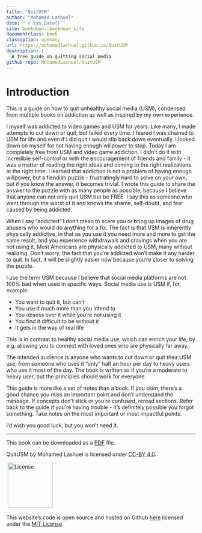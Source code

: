 ```yaml
--- 
title: "QuitUSM"
author: "Mohamed Lashuel"
date: "`r Sys.Date()`"
site: bookdown::bookdown_site
documentclass: book
classoption: openany
url: https://mohamedlashuel.github.io/QuitUSM
description: |
  A free guide on quitting social media
github-repo: MohamedLashuel/QuitUSM
---
```


# Introduction

This is a guide on how to quit unhealthy social media (USM), condensed from multiple books on addiction as well as inspired by my own experience.

I myself was addicted to video games and USM for years. Like many, I made attempts to cut down or quit, but failed every time. I feared I was chained to USM for life and even if I did quit I would slip back down eventually. I looked down on myself for not having enough willpower to stop. Today I am completely free from USM and video game addiction. I didn't do it with incredible self-control or with the encouragement of friends and family - it was a matter of reading the right ideas and coming to the right realizations at the right time. I learned that addiction is not a problem of having enough willpower, but a fiendish puzzle - frustratingly hard to solve on your own, but if you know the answer, it becomes trivial. I wrote this guide to share the answer to the puzzle with as many people as possible, because I believe that anyone can not only quit USM but be FREE. I say this as someone who went through the worst of it and knows the shame, self-doubt, and fear caused by being addicted.

When I say "addicted" I don't mean to scare you or bring up images of drug abusers who would do anything for a fix. The fact is that USM is inherently physically addictive, in that as you use it you need more and more to get the same result, and you experience withdrawals and cravings when you are not using it. Most Americans are physically addicted to USM, many without realizing. Don't worry, the fact that you're addicted won't make it any harder to quit. In fact, it will be slightly easier now because you're closer to solving the puzzle.

I use the term USM because I believe that social media platforms are not 100% bad when used in specific ways. Social media use is USM if, for, example:

- You want to quit it, but can't
- You use it much more than you intend to
- You obsess over it while you're not using it
- You find it difficult to be without it
- It gets in the way of real life

This is in contrast to healthy social media use, which can enrich your life, by e.g. allowing you to connect with loved ones who are physically far away.

The intended audience is anyone who wants to cut down or quit their USM use, from someone who uses it "only" half an hour per day to heavy users who use it most of the day. The book is written as if you're a moderate to heavy user, but the principles should work for everyone.

This guide is more like a set of notes than a book. If you skim, there's a good chance you miss an important point and don't understand the message. If concepts don't stick or you're confused, reread sections. Refer back to the guide if you're having trouble - it's definitely possible you forgot something. Take notes on the most important or most impactful points.

I'd wish you good luck, but you won't need it.

<hr>

This book can be downloaded as a [PDF](main.pdf) file.

QuitUSM by Mohamed Lashuel is licensed under [CC-BY 4.0](https://creativecommons.org/licenses/by/4.0/).

<!---
EVIL HACK ALERT
If I don't include this zero-size image, there is an ugly gray box around the license image covering the width of the page. Why does this work?
-->
![](images/cc.png){width=0px}
<img src="images/cc.png" alt="License" width="120"/>

This website's code is open source and hosted on Github [here](https://github.com/MohamedLashuel/QuitUSM/) licensed under the [MIT License](https://github.com/MohamedLashuel/QuitUSM/blob/main/LICENSE).
